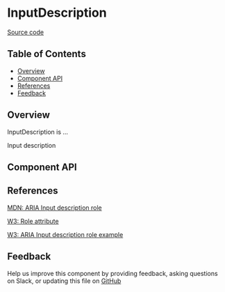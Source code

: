 
# InputDescription

[Source code](https://github.com/leemonade/bubbles/tree/main/packages/components/form/InputDescription)

## Table of Contents

<!-- START doctoc generated TOC please keep comment here to allow auto update -->
<!-- DON'T EDIT THIS SECTION, INSTEAD RE-RUN doctoc TO UPDATE -->

- [Overview](#overview)
- [Component API](#component-api)
- [References](#references)
- [Feedback](#feedback)

## Overview

InputDescription is ...

<ThemeProvider>
  <InputDescription>Input description</InputDescription>
</ThemeProvider>

## Component API

<Preview>
  <Story id="form-input-description--playground" />
</Preview>

<Props />

## References

[MDN: ARIA Input description role](https://developer.mozilla.org/en-US/docs/Web/Accessibility/ARIA/Roles/input-description_role)

[W3: Role attribute](https://www.w3.org/WAI/PF/HTML/wiki/RoleAttribute)

[W3: ARIA Input description role example](https://www.w3.org/TR/2016/WD-wai-aria-practices-1.1-20160317/examples/input-description/input-description.html)

## Feedback

Help us improve this component by providing feedback, asking questions on Slack, or updating this file on
[GitHub](https://github.com/leemonade/bubbles/edit/main/packages/components/form/InputDescription.mdx)
